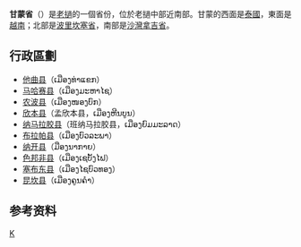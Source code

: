 {{Infobox settlement
| name                    = 甘蒙省
| native_name             = {{nobold|ແຂວງຄໍາມ່ວນ}}
| native_name_lang        = lo
| settlement_type         = [[老挝行政区划|省]]
| image_skyline           = 
| image_caption           = 
| image_alt               = 
| image_map               =  Khammouane Province-Laos.svg
| map_caption             = 
| map_alt                 = 甘蒙省在老挝的位置
| coordinates             = {{coord|17.5|105.333333|type:adm1st_region:KH|display=inline,title}}
| coordinates_footnotes   = 
| subdivision_type        = 国家
| subdivision_name        = {{flag|Laos}}
| established_title       =
| established_date        = 
| named_for               = 
| seat_type               = 首府
| seat                    = [[他曲|他曲]]
| leader_party            = 
| leader_title            = 
| leader_name             = 
| area_footnotes          = 
| area_total_km2          = 16,315
| area_note               = 
| elevation_footnotes     = 
| elevation_m             = 
| population_footnotes    = 
| population_total        = 392052
| population_as_of        = 2015
| population_density_km2  = auto
| population_demonym      = 
| population_note         = 
| blank_name_sec2                 = [[人类发展指数|HDI]] {{nobold|(2017)}}
| blank_info_sec2                 = {{increase}} 0.569<ref name="GlobalDataLab">{{Cite web|url=https://hdi.globaldatalab.org/areadata/shdi/|title=Sub-national HDI - Area Database - Global Data Lab|website=hdi.globaldatalab.org|language=en|access-date=2018-09-13|archive-date=2018-09-23|archive-url=https://web.archive.org/web/20180923120638/https://hdi.globaldatalab.org/areadata/shdi/|dead-url=no}}</ref><br/>{{color|#FFA500|中}}
| timezone1               = [[UTC+7|UTC+7]]
| postal_code_type        = 
| postal_code             = 
| iso_code                = LA-KH
| website                 = 
| footnotes               = 
}}
'''甘蒙省'''（{{lang-lo|ແຂວງຄໍາມ່ວນ}}）是[[老撾|老撾]]的一個省份，位於老撾中部近南部。甘蒙的西面是[[泰國|泰國]]，東面是[[越南|越南]]；北部是[[波里坎塞省|波里坎塞省]]，南部是[[沙灣拿吉省|沙灣拿吉省]]。

== 行政區劃 ==
*[[他曲县|他曲县]]（ເມືອງທ່າແຂກ）
*[[马哈赛县|马哈赛县]]（ເມືອງມະຫາໄຊ）
*[[农波县|农波县]]（ເມືອງໜອງບົກ）
*[[欣本县|欣本县]]（孟欣本县，ເມືອງຫີນບູນ）
*[[纳马拉胶县|纳马拉胶县]]（班纳马拉胶县，ເມືອງຍົມມະລາດ）
*[[布拉帕县|布拉帕县]]（ເມືອງບົວລະພາ）
*[[纳开县|纳开县]]（ມືອງນາກາຍ）
*[[色邦非县|色邦非县]]（ເມືອງເຊບັ້ງໄຟ）
*[[塞布东县|塞布东县]]（ເມືອງໄຊບົວທອງ）
*[[昆坎县|昆坎县]]（ເມືອງຄູນຄຳ）

==参考资料==
{{reflist}}

{{Laos}}
{{laos-geo-stub}}

[[Category:老挝省份|K]]